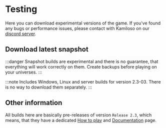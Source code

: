
# Testing

Here you can download experimental versions of the game. If
you've found any bugs or performance issues, please contact with Kamiloso
on our [discord server](https://discord.gg/e4ppBTRKhg).

## Download latest snapshot

:::danger
Snapshot builds are experimental and there is no guarantee, that everything
will work correctly on them. Create backups before playing on your universes.
:::

:::note
Includes Windows, Linux and server builds for version 2.3-03. There is no way to download them separately.
:::

<DownloadButton text="Download (.zip)" url="https://github.com/Kamiloso/DownloadableFiles/raw/main/SE3-Snapshot-2.3-03.zip" />
<DownloadButton text="Download (.tar.gz)" url="https://github.com/Kamiloso/DownloadableFiles/raw/main/SE3-Snapshot-2.3-03.tar.gz" />

## Other information

All builds here are basically pre-releases of version `Release 2.3`, which
means, that they have a dedicated [How to play](/about-testing) and [Documentation](/docs/Release-2.3/SE3Documentation/) page.
